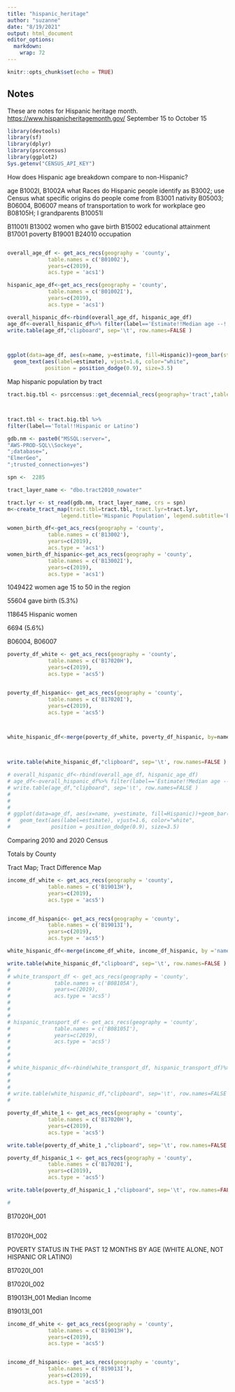 ```yaml
---
title: "hispanic_heritage"
author: "suzanne"
date: "8/19/2021"
output: html_document
editor_options: 
  markdown: 
    wrap: 72
---
```


```r
knitr::opts_chunk$set(echo = TRUE)
```

## Notes

These are notes for Hispanic heritage month.
<https://www.hispanicheritagemonth.gov/> September 15 to October 15

```r
library(devtools)
library(sf)
library(dplyr)
library(psrccensus)
library(ggplot2)
Sys.getenv("CENSUS_API_KEY")
```

How does Hispanic age breakdown compare to non-Hispanic?

age B1002I, B1002A what Races do Hispanic people identify as B3002; use
Census what specific origins do people come from B3001 nativity B05003;
B06004, B06007 means of transportation to work for workplace geo
B08105H; I grandparents B10051I

B11001I B13002 women who gave birth B15002 educational attainment B17001
poverty B19001 B24010 occupation

```{}
```

```r

overall_age_df <- get_acs_recs(geography = 'county',
             table.names = c('B01002'),
             years=c(2019),
             acs.type = 'acs1')

hispanic_age_df<-get_acs_recs(geography = 'county',
             table.names = c('B01002I'),
             years=c(2019),
             acs.type = 'acs1')

overall_hispanic_df<-rbind(overall_age_df, hispanic_age_df)
age_df<-overall_hispanic_df%>% filter(label=='Estimate!!Median age --!!Total:' & name !='Region') %>% mutate('Hispanic'=ifelse(variable=='B01002_001', 'All Population', 'Hispanic or Latino Population'))
write.table(age_df,"clipboard", sep='\t', row.names=FALSE )



ggplot(data=age_df, aes(x=name, y=estimate, fill=Hispanic))+geom_bar(stat='identity', position=position_dodge())+
  geom_text(aes(label=estimate), vjust=1.6, color="white",
            position = position_dodge(0.9), size=3.5)

```

Map hispanic population by tract

```r
tract.big.tbl <- psrccensus::get_decennial_recs(geography='tract',table_codes=c('P005'),year=c(2010))



tract.tbl <- tract.big.tbl %>%
filter(label=='Total!!Hispanic or Latino')

gdb.nm <- paste0("MSSQL:server=",
"AWS-PROD-SQL\\Sockeye",
";database=",
"ElmerGeo",
";trusted_connection=yes")

spn <-  2285

tract_layer_name <- "dbo.tract2010_nowater"

tract.lyr <- st_read(gdb.nm, tract_layer_name, crs = spn)
m<-create_tract_map(tract.tbl=tract.tbl, tract.lyr=tract.lyr,  
                 legend.title='Hispanic Population', legend.subtitle='by Census Tract')

```

```r
women_birth_df<-get_acs_recs(geography = 'county',
             table.names = c('B13002'),
             years=c(2019),
             acs.type = 'acs1') 
women_birth_df_hispanic<-get_acs_recs(geography = 'county',
             table.names = c('B13002I'),
             years=c(2019),
             acs.type = 'acs1')
```

1049422 women age 15 to 50 in the region

55604 gave birth (5.3%)

118645 Hispanic women

6694 (5.6%)

B06004, B06007

```r
poverty_df_white <- get_acs_recs(geography = 'county',
             table.names = c('B17020H'),
             years=c(2019),
             acs.type = 'acs5')


poverty_df_hispanic<- get_acs_recs(geography = 'county',
             table.names = c('B17020I'),
             years=c(2019),
             acs.type = 'acs5')



white_hispanic_df<-merge(poverty_df_white, poverty_df_hispanic, by=name)



write.table(white_hispanic_df,"clipboard", sep='\t', row.names=FALSE )

# overall_hispanic_df<-rbind(overall_age_df, hispanic_age_df)
# age_df<-overall_hispanic_df%>% filter(label=='Estimate!!Median age --!!Total:' & name !='Region') %>% mutate('Hispanic'=ifelse(variable=='B01002_001', 'All Population', 'Hispanic or Latino Population'))
# write.table(age_df,"clipboard", sep='\t', row.names=FALSE )
# 
# 
# 
# ggplot(data=age_df, aes(x=name, y=estimate, fill=Hispanic))+geom_bar(stat='identity', position=position_dodge())+
#   geom_text(aes(label=estimate), vjust=1.6, color="white",
#             position = position_dodge(0.9), size=3.5)
```

Comparing 2010 and 2020 Census

Totals by County

Tract Map; Tract Difference Map

```r

income_df_white <- get_acs_recs(geography = 'county',
             table.names = c('B19013H'),
             years=c(2019),
             acs.type = 'acs5')


income_df_hispanic<- get_acs_recs(geography = 'county',
             table.names = c('B19013I'),
             years=c(2019),
             acs.type = 'acs5')

white_hispanic_df<-merge(income_df_white, income_df_hispanic, by ='name')

write.table(white_hispanic_df,"clipboard", sep='\t', row.names=FALSE )
# 
# white_transport_df <- get_acs_recs(geography = 'county',
#              table.names = c('B08105A'),
#              years=c(2019),
#              acs.type = 'acs5')
# 
# 
# 
# hispanic_transport_df <- get_acs_recs(geography = 'county',
#              table.names = c('B08105I'),
#              years=c(2019),
#              acs.type = 'acs5')
# 
# 
# 
# white_hispanic_df<-rbind(white_transport_df, hispanic_transport_df)%>%filter(name=='Region')
# 
# 
# 
# write.table(white_hispanic_df,"clipboard", sep='\t', row.names=FALSE )
# 

poverty_df_white_1 <- get_acs_recs(geography = 'county',
             table.names = c('B17020H'),
             years=c(2019),
             acs.type = 'acs5')

write.table(poverty_df_white_1 ,"clipboard", sep='\t', row.names=FALSE )

poverty_df_hispanic_1 <- get_acs_recs(geography = 'county',
             table.names = c('B17020I'),
             years=c(2019),
             acs.type = 'acs5')

write.table(poverty_df_hispanic_1 ,"clipboard", sep='\t', row.names=FALSE )

# 
```

B17020H_001

```r



```

B17020H_002

POVERTY STATUS IN THE PAST 12 MONTHS BY AGE (WHITE ALONE, NOT HISPANIC
OR LATINO)

B17020I_001

B17020I_002

B19013H_001 Median Income

B19013I_001

```r
income_df_white <- get_acs_recs(geography = 'county',
             table.names = c('B19013H'),
             years=c(2019),
             acs.type = 'acs5')


income_df_hispanic<- get_acs_recs(geography = 'county',
             table.names = c('B19013I'),
             years=c(2019),
             acs.type = 'acs5')








```

```{}
```
